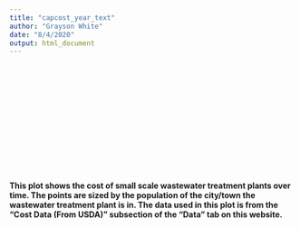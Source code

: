 ```yaml
---
title: "capcost_year_text"
author: "Grayson White"
date: "8/4/2020"
output: html_document
---
```


<br>    
<br>  
<br>  
<br>   
<br>  
<br>

#### This plot shows the cost of small scale wastewater treatment plants over time. The points are sized by the population of the city/town the wastewater treatment plant is in. The data used in this plot is from the "Cost Data (From USDA)" subsection of the "Data" tab on this website. 